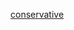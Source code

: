 {{Userbox
  |border-c = #000000
  |border-s = 1
  |id-c     = #FFFFFF
  |id-s     = 12
  |id-fc    = #000000
  |info-c   = #ccf916
  |info-s   = 10
  |info-fc  = #000000
  |id       = [[File:Blue flag waving.svg|40px]]
  |info     = 这个用户是'''[[保守主义]]'''者
  |nocat    = {{{nocat|}}} 
}}<includeonly>[[Category:维基保守主义者|{{PAGENAME}}]]</includeonly><noinclude>
[[Category:政治主張用戶框模板|conservative]]
</noinclude>